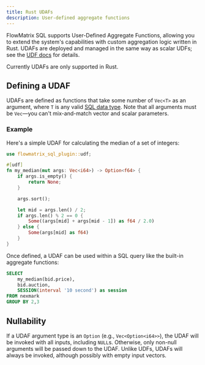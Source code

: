 ```yaml
---
title: Rust UDAFs
description: User-defined aggregate functions
---
```


FlowMatrix SQL supports User-Defined Aggregate Functions, allowing you to extend the
system's capabilities with custom aggregation logic written in Rust. UDAFs are
deployed and managed in the same way as scalar UDFs; see the [UDF
docs](/udfs/overview) for details.

Currently UDAFs are only supported in Rust.

## Defining a UDAF

UDAFs are defined as functions that take some number of `Vec<T>` as an
argument, where `T` is any valid [SQL data type](/sql/data-types). Note
that all arguments must be `Vec`—you can't mix-and-match vector and scalar
parameters.

### Example

Here's a simple UDAF for calculating the median of a set of integers:

```rust
use flowmatrix_sql_plugin::udf;

#[udf]
fn my_median(mut args: Vec<i64>) -> Option<f64> {
    if args.is_empty() {
        return None;
    }

    args.sort();

    let mid = args.len() / 2;
    if args.len() % 2 == 0 {
        Some((args[mid] + args[mid - 1]) as f64 / 2.0)
    } else {
        Some(args[mid] as f64)
    }
}
```

Once defined, a UDAF can be used within a SQL query like the built-in aggregate
functions:

```sql
SELECT
    my_median(bid.price),
    bid.auction,
    SESSION(interval '10 second') as session
FROM nexmark
GROUP BY 2,3
```

## Nullability

If a UDAF argument type is an `Option` (e.g., `Vec<Option<i64>>`), the UDAF will
be invoked with all inputs, including `NULL`s. Otherwise, only non-null
arguments will be passed down to the UDAF. Unlike UDFs, UDAFs will always be
invoked, although possibly with empty input vectors.
